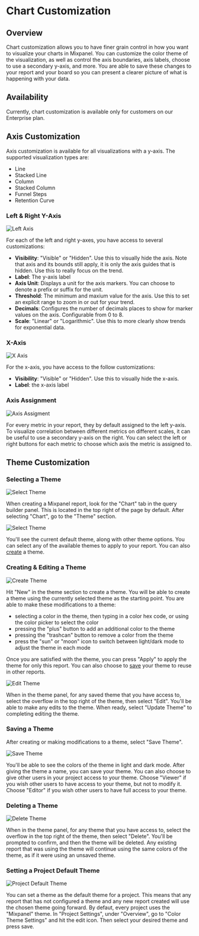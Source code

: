 # Chart Customization

## Overview

Chart customization allows you to have finer grain control in how you want to visualize your charts in Mixpanel. You can customize the color theme of the visualization, as well as control the axis boundaries, axis labels, choose to use a secondary y-axis, and more. You are able to save these changes to your report and your board so you can present a clearer picture of what is happening with your data.

## Availability

Currently, chart customization is available only for customers on our Enterprise plan.

## Axis Customization

Axis customization is available for all visualizations with a y-axis. The supported visualization types are:
- Line
- Stacked Line
- Column
- Stacked Column
- Funnel Steps
- Retention Curve

### Left & Right Y-Axis

![Left Axis](/left-axis.png)

For each of the left and right y-axes, you have access to several customizations:

- **Visibility**: "Visible" or "Hidden". Use this to visually hide the axis. Note that axis and its bounds still apply, it is only the axis guides that is hidden. Use this to really focus on the trend.
- **Label**: The y-axis label
- **Axis Unit**: Displays a unit for the axis markers. You can choose to denote a prefix or suffix for the unit.
- **Threshold**: The minimum and maxium value for the axis. Use this to set an explicit range to zoom in or out for your trend.
- **Decimals**: Configures the number of decimals places to show for marker values on the axis. Configurable from 0 to 8.
- **Scale**: "Linear" or "Logarithmic". Use this to more clearly show trends for exponential data.

### X-Axis

![X Axis](/x-axis.png)

For the x-axis, you have access to the follow customizations:

- **Visibility**: "Visible" or "Hidden". Use this to visually hide the x-axis.
- **Label**: the x-axis label

### Axis Assignment

![Axis Assigment](/axis-assignment.png)

For every metric in your report, they by default assigned to the left y-axis. To visualize correlation between different metrics on different scales, it can be useful to use a secondary y-axis on the right. You can select the left or right buttons for each metric to choose which axis the metric is assigned to.

## Theme Customization

### Selecting a Theme

![Select Theme](/theme-select-1.png)

When creating a Mixpanel report, look for the "Chart" tab in the query builder panel. This is located in the top right of the page by default. After selecting "Chart", go to the "Theme" section.

![Select Theme](/theme-select-2.png)

You'll see the current default theme, along with other theme options. You can select any of the available themes to apply to your report. You can also [create](/docs/features/chart-customization#creating-&-editing-a-theme) a theme.

### Creating & Editing a Theme

![Create Theme](/theme-create.png)

Hit "New" in the theme section to create a theme. You will be able to create a theme using the currently selected theme as the starting point. You are able to make these modifications to a theme:
- selecting a color in the theme, then typing in a color hex code, or using the color picker to select the color
- pressing the "plus" button to add an additional color to the theme
- pressing the "trashcan" button to remove a color from the theme
- press the "sun" or "moon" icon to switch between light/dark mode to adjust the theme in each mode

Once you are satisfied with the theme, you can press "Apply" to apply the theme for only this report. You can also choose to [save](/docs/features/chart-customization#saving-a-theme) your theme to reuse in other reports.

![Edit Theme](/theme-edit.png)

When in the theme panel, for any saved theme that you have access to, select the overflow in the top right of the theme, then select "Edit". You'll be able to make any edits to the theme. When ready, select "Update Theme" to completing editing the theme.

### Saving a Theme

After creating or making modifications to a theme, select "Save Theme".

![Save Theme](/theme-save.png)

You'll be able to see the colors of the theme in light and dark mode. After giving the theme a name, you can save your theme. You can also choose to give other users in your project access to your theme. Choose "Viewer" if you wish other users to have access to your theme, but not to modify it. Choose "Editor" if you wish other users to have full access to your theme.

### Deleting a Theme

![Delete Theme](/theme-delete.png)

When in the theme panel, for any theme that you have access to, select the overflow in the top right of the theme, then select "Delete". You'll be prompted to confirm, and then the theme will be deleted. Any existing report that was using the theme will continue using the same colors of the theme, as if it were using an unsaved theme.

### Setting a Project Default Theme

![Project Default Theme](/theme-customization-default.png)

You can set a theme as the default theme for a project. This means that any report that has not configured a theme and any new report created will use the chosen theme going forward. By defaut, every project uses the "Mixpanel" theme. In "Project Settings", under "Overview", go to "Color Theme Settings" and hit the edit icon. Then select your desired theme and press save.
